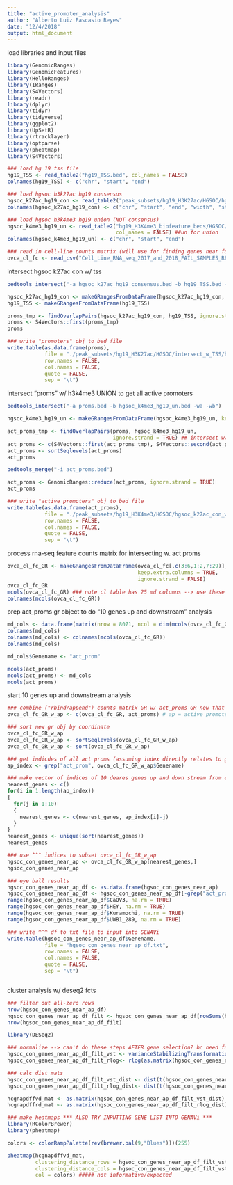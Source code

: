 ```yaml
---
title: "active_promoter_analysis"
author: "Alberto Luiz Pascasio Reyes"
date: "12/4/2018"
output: html_document
---
```


load libraries and input files
```r

library(GenomicRanges)
library(GenomicFeatures)
library(HelloRanges)
library(IRanges)
library(S4Vectors)
library(readr)
library(dplyr)
library(tidyr)
library(tidyverse)
library(ggplot2)
library(UpSetR)
library(rtracklayer)
library(optparse)
library(pheatmap)
library(S4Vectors)

### load hg 19 tss file
hg19_TSS <- read_table2("hg19_TSS.bed", col_names = FALSE)
colnames(hg19_TSS) <- c("chr", "start", "end")

### load hgsoc h3k27ac hg19 consensus
hgsoc_k27ac_hg19_con <- read_table2("peak_subsets/hg19_H3K27ac/HGSOC/hgsoc_k27ac_hg19_consensus.bed", col_names = FALSE)
colnames(hgsoc_k27ac_hg19_con) <- c("chr", "start", "end", "width", "strand")

### load hgsoc h3k4me3 hg19 union (NOT consensus)
hgsoc_k4me3_hg19_un <- read_table2("hg19_H3K4me3_biofeature_beds/HGSOC/union_peak_set/HGSOC_H3K4me3_lift_to_hg19_union_peaks.bed",
                                   col_names = FALSE) ##un for union
colnames(hgsoc_k4me3_hg19_un) <- c("chr", "start", "end")

### read in cell-line counts matrix (will use for finding genes near found act proms --> cluster analysis based on expression)
ovca_cl_fc <- read_csv("Cell_Line_RNA_seq_2017_and_2018_FAIL_SAMPLES_REMOVED_featurecounts_matrix.csv", col_names = TRUE)

```

intersect hgsoc k27ac con w/ tss
```r

bedtools_intersect("-a hgsoc_k27ac_hg19_consensus.bed -b hg19_TSS.bed -wa -g hg19")

hgsoc_k27ac_hg19_con <- makeGRangesFromDataFrame(hgsoc_k27ac_hg19_con, keep.extra.columns = FALSE)
hg19_TSS <- makeGRangesFromDataFrame(hg19_TSS)

proms_tmp <- findOverlapPairs(hgsoc_k27ac_hg19_con, hg19_TSS, ignore.strand = TRUE) ### notw this is hgsoc_consensus promoters
proms <- S4Vectors::first(proms_tmp)
proms

### write "promoters" obj to bed file
write.table(as.data.frame(proms),
            file = "./peak_subsets/hg19_H3K27ac/HGSOC/intersect_w_TSS/hgsoc_k27ac_hg19_con_proms.bed",
            row.names = FALSE,
            col.names = FALSE,
            quote = FALSE,
            sep = "\t")

```

intersect "proms" w/ h3k4me3 UNION to get all active promoters
```r

bedtools_intersect("-a proms.bed -b hgsoc_k4me3_hg19_un.bed -wa -wb")

hgsoc_k4me3_hg19_un <- makeGRangesFromDataFrame(hgsoc_k4me3_hg19_un, keep.extra.columns = FALSE)

act_proms_tmp <- findOverlapPairs(proms, hgsoc_k4me3_hg19_un, 
                                  ignore.strand = TRUE) ## intersect w/ union (all) hel4me3 hgsoc peaks (will try other subsets later)
act_proms <- c(S4Vectors::first(act_proms_tmp), S4Vectors::second(act_proms_tmp))
act_proms <- sortSeqlevels(act_proms)
act_proms

bedtools_merge("-i act_proms.bed")

act_proms <- GenomicRanges::reduce(act_proms, ignore.strand = TRUE)
act_proms

### write "active promoters" obj to bed file
write.table(as.data.frame(act_proms),
            file = "./peak_subsets/hg19_H3K4me3/HGSOC/hgsoc_k27ac_con_w_tss_w_k4me3_un_hg19_act_proms.bed",
            row.names = FALSE,
            col.names = FALSE,
            quote = FALSE,
            sep = "\t")

```

process rna-seq feature counts matrix for intersecting w. act proms
```r

ovca_cl_fc_GR <- makeGRangesFromDataFrame(ovca_cl_fc[,c(3:6,1:2,7:29)], 
                                          keep.extra.columns = TRUE,
                                          ignore.strand = FALSE)
ovca_cl_fc_GR
mcols(ovca_cl_fc_GR) ### note cl table has 25 md columns --> use these dimensions to add to act_proms obj
colnames(mcols(ovca_cl_fc_GR))

```

prep act_proms gr object to do "10 genes up and downstream" analysis
```r

md_cols <- data.frame(matrix(nrow = 8071, ncol = dim(mcols(ovca_cl_fc_GR))[2]))
colnames(md_cols)
colnames(md_cols) <- colnames(mcols(ovca_cl_fc_GR))
colnames(md_cols)

md_cols$Genename <- "act_prom"

mcols(act_proms)
mcols(act_proms) <- md_cols
mcols(act_proms)

```

start 10 genes up and downstream analysis
```r

### combine ("rbind/append") counts matrix GR w/ act_proms GR now that they have matching md cols
ovca_cl_fc_GR_w_ap <- c(ovca_cl_fc_GR, act_proms) # ap = active promoters, *** NOTE warning message about non-matching levels ***

### sort new gr obj by coordinate
ovca_cl_fc_GR_w_ap
ovca_cl_fc_GR_w_ap <- sortSeqlevels(ovca_cl_fc_GR_w_ap)
ovca_cl_fc_GR_w_ap <- sort(ovca_cl_fc_GR_w_ap)

### get indicdes of all act proms (assuming index directly relates to genomic position)
ap_index <- grep("act_prom", ovca_cl_fc_GR_w_ap$Genename)

### make vector of indices of 10 deares genes up and down stream from each ap *** NOTE: doesnt yet consifer overlapping genes or dif chr's ***
nearest_genes <- c()
for(i in 1:length(ap_index))
{
  for(j in 1:10)
  {
    nearest_genes <- c(nearest_genes, ap_index[i]-j)
  }
}
nearest_genes <- unique(sort(nearest_genes))
nearest_genes

### use ^^^ indices to subset ovca_cl_fc_GR_w_ap
hgsoc_con_genes_near_ap <- ovca_cl_fc_GR_w_ap[nearest_genes,]
hgsoc_con_genes_near_ap

### eye ball results
hgsoc_con_genes_near_ap_df <- as.data.frame(hgsoc_con_genes_near_ap)
hgsoc_con_genes_near_ap_df <- hgsoc_con_genes_near_ap_df[-grep("act_prom", hgsoc_con_genes_near_ap_df$Genename),] ### rm act_prom rows, ONLY RUN ONCE!!!!!!!
range(hgsoc_con_genes_near_ap_df$CaOV3, na.rm = TRUE)
range(hgsoc_con_genes_near_ap_df$HEY, na.rm = TRUE)
range(hgsoc_con_genes_near_ap_df$Kuramochi, na.rm = TRUE)
range(hgsoc_con_genes_near_ap_df$UWB1_289, na.rm = TRUE)

### write ^^^ df to txt file to input into GENAVi
write.table(hgsoc_con_genes_near_ap_df$Genename,
            file = "hgsoc_con_genes_near_ap_df.txt",
            row.names = FALSE,
            col.names = FALSE,
            quote = FALSE,
            sep = "\t")



```

cluster analysis w/ deseq2 fcts
```r

### filter out all-zero rows
nrow(hgsoc_con_genes_near_ap_df)
hgsoc_con_genes_near_ap_df_filt <- hgsoc_con_genes_near_ap_df[rowSums(hgsoc_con_genes_near_ap_df[,9:30]) > 1,]
nrow(hgsoc_con_genes_near_ap_df_filt)

library(DESeq2)

### normalize --> can't do these steps AFTER gene selection? bc need full library depth (ie: col sums) to normalize
hgsoc_con_genes_near_ap_df_filt_vst <- varianceStabilizingTransformation(as.matrix(hgsoc_con_genes_near_ap_df_filt[,9:30]), blind = FALSE)
hgsoc_con_genes_near_ap_df_filt_rlog<- rlog(as.matrix(hgsoc_con_genes_near_ap_df_filt[,9:30]), blind = FALSE)

### calc dist mats
hgsoc_con_genes_near_ap_df_filt_vst_dist <- dist(t(hgsoc_con_genes_near_ap_df_filt_vst))
hgsoc_con_genes_near_ap_df_filt_rlog_dist<- dist(t(hgsoc_con_genes_near_ap_df_filt_rlog))

hcgnapdffvd_mat <- as.matrix(hgsoc_con_genes_near_ap_df_filt_vst_dist)
hcgnapdffrd_mat <- as.matrix(hgsoc_con_genes_near_ap_df_filt_rlog_dist)

### make heatmaps *** ALSO TRY INPUTTING GENE LIST INTO GENAVi ***
library(RColorBrewer)
library(pheatmap)

colors <- colorRampPalette(rev(brewer.pal(9,"Blues")))(255)

pheatmap(hcgnapdffvd_mat,
         clustering_distance_rows = hgsoc_con_genes_near_ap_df_filt_vst_dist,
         clustering_distance_cols = hgsoc_con_genes_near_ap_df_filt_vst_dist,
         col = colors) ##### not informative/expected



```







